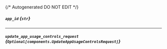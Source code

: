{/* Autogenerated DO NOT EDIT  */}

##### `app_id` *{`str`}*

---
##### `update_app_usage_controls_request` *{`Optional[components.UpdateAppUsageControlsRequest]`}*
<Collapsible openLabel={Labels.showProperties} closeLabel={Labels.hideProperties}>
    <UpdateAppUsageControlsRequest/>
</Collapsible>



